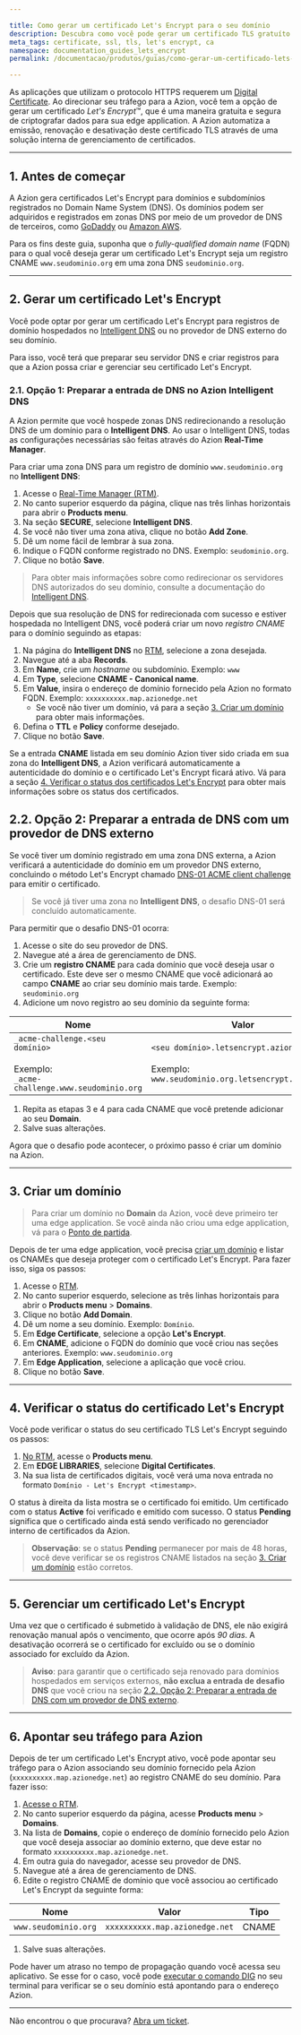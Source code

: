 ```yaml
---

title: Como gerar um certificado Let's Encrypt para o seu domínio
description: Descubra como você pode gerar um certificado TLS gratuíto assinado pela Let's Encrypt e gerenciado automaticamente pela Azion para garantir segurança para sua aplicação.
meta_tags: certificate, ssl, tls, let's encrypt, ca
namespace: documentation_guides_lets_encrypt
permalink: /documentacao/produtos/guias/como-gerar-um-certificado-lets-encrypt/

---
```


As aplicações que utilizam o protocolo HTTPS requerem um [Digital Certificate](/pt-br/documentacao/produtos/edge-application/digital-certificates/). Ao direcionar seu tráfego para a Azion, você tem a opção de gerar um certificado *Let's Encrypt*™, que é uma maneira gratuita e segura de criptografar dados para sua edge application. A Azion automatiza a emissão, renovação e desativação deste certificado TLS através de uma solução interna de gerenciamento de certificados.

---

## 1. Antes de começar

A Azion gera certificados Let's Encrypt para domínios e subdomínios registrados no Domain Name System (DNS). Os domínios podem ser adquiridos e registrados em zonas DNS por meio de um provedor de DNS de terceiros, como [GoDaddy](http://www.godaddy.com/) ou [Amazon AWS](https://aws.amazon.com/getting-started/hands-on/get-a-domain/).

Para os fins deste guia, suponha que o *fully-qualified domain name* (FQDN) para o qual você deseja gerar um certificado Let's Encrypt seja um registro CNAME `​​www.seudominio.org​`​ em uma zona DNS ​`​seudominio.org​`​.

---

## 2. Gerar um certificado Let's Encrypt 

Você pode optar por gerar um certificado Let's Encrypt para registros de domínio hospedados no [Intelligent DNS](/pt-br/documentacao/produtos/intelligent-dns/) ou no provedor de DNS externo do seu domínio.

Para isso, você terá que preparar seu servidor DNS e criar registros para que a Azion possa criar e gerenciar seu certificado Let's Encrypt.

### 2.1. Opção 1: Preparar a entrada de DNS no Azion Intelligent DNS
A Azion permite que você hospede zonas DNS redirecionando a resolução DNS de um domínio para o **Intelligent DNS**. Ao usar o Intelligent DNS, todas as configurações necessárias são feitas através do Azion **Real-Time Manager**.

Para criar uma zona DNS para um registro de domínio `www.seudominio.org` no **Intelligent DNS**:

1. Acesse o [Real-Time Manager (RTM)](https://manager.azion.com).
2. No canto superior esquerdo da página, clique nas três linhas horizontais para abrir o **Products menu**.
3. Na seção **SECURE**, selecione **Intelligent DNS**.
4. Se você não tiver uma zona ativa, clique no botão **Add Zone**.
5. Dê um nome fácil de lembrar à sua zona.
6. Indique o FQDN conforme registrado no DNS. Exemplo: `seudominio.org`.
7. Clique no botão **Save**.

> Para obter mais informações sobre como redirecionar os servidores DNS autorizados do seu domínio, consulte a documentação do [Intelligent DNS](/pt-br/documentacao/produtos/intelligent-dns/).

Depois que sua resolução de DNS for redirecionada com sucesso e estiver hospedada no Intelligent DNS, você poderá criar um novo *registro CNAME* para o domínio seguindo as etapas:

1. Na página do **Intelligent DNS** no [RTM](https://manager.azion.com), selecione a zona desejada.
2. Navegue até a aba **Records**.
3. Em **Name**, crie um *hostname* ou subdomínio. Exemplo: `www`
4. Em **Type**, selecione **CNAME - Canonical name**.
5. Em **Value**, insira o endereço de domínio fornecido pela Azion no formato FQDN. Exemplo: `xxxxxxxxxx.map.azionedge.net`
   - Se você não tiver um domínio, vá para a seção [3. Criar um domínio](#criar-dominio-azion) para obter mais informações.
6. Defina o **TTL** e **Policy** conforme desejado.
7. Clique no botão **Save**.

Se a entrada **CNAME** listada em seu domínio Azion tiver sido criada em sua zona do **Intelligent DNS**, a Azion verificará automaticamente a autenticidade do domínio e o certificado Let's Encrypt ficará ativo. Vá para a seção [4. Verificar o status dos certificados Let's Encrypt](#verificar-status-lets-encrypt) para obter mais informações sobre os status dos certificados.

## 2.2. Opção 2: Preparar a entrada de DNS com um provedor de DNS externo

Se você tiver um domínio registrado em uma zona DNS externa, a Azion verificará a autenticidade do domínio em um provedor DNS externo, concluindo o método Let's Encrypt chamado [DNS-01 ACME client challenge](https://letsencrypt.org/docs/challenge-types/#dns-01-challenge) para emitir o certificado.

> Se você já tiver uma zona no **Intelligent DNS**, o desafio DNS-01 será concluído automaticamente.

Para permitir que o desafio DNS-01 ocorra:

1. Acesse o site do seu provedor de DNS.
2. Navegue até a área de gerenciamento de DNS.
3. Crie um **registro CNAME** para cada domínio que você deseja usar o certificado. Este deve ser o mesmo CNAME que você adicionará ao campo **CNAME** ao criar seu domínio mais tarde. Exemplo: `seudominio.org`
4. Adicione um novo registro ao seu domínio da seguinte forma:

| Nome | Valor | Tipo |
| --- | --- | --- |
| `_acme-challenge.<seu domínio>` <br /><br />Exemplo:<br />`_acme-challenge.www.seudominio.org` | `<seu domínio>.letsencrypt.azion.com` <br /><br />Exemplo:<br />`www.seudominio.org.letsencrypt.azion.com` | CNAME |



1. Repita as etapas 3 e 4 para cada CNAME que você pretende adicionar ao seu **Domain**.
2. Salve suas alterações.

Agora que o desafio pode acontecer, o próximo passo é criar um domínio na Azion.

---

## 3. Criar um domínio

> Para criar um domínio no **Domain** da Azion, você deve primeiro ter uma edge application. Se você ainda não criou uma edge application, vá para o [Ponto de partida](/pt-br/documentacao/produtos/ponto-de-partida/).

Depois de ter uma edge application, você precisa [criar um domínio](/pt-br/documentacao/produtos/edge-application/domains/) e listar os CNAMEs que deseja proteger com o certificado Let's Encrypt. Para fazer isso, siga os passos:

1. Acesse o [RTM](https://manager.azion.com).
2. No canto superior esquerdo, selecione as três linhas horizontais para abrir o **Products menu** > **Domains**.
3. Clique no botão **Add Domain**.
4. Dê um nome a seu domínio. Exemplo: `Domínio`.
5. Em **Edge Certificate**, selecione a opção **Let's Encrypt**.
6. Em **CNAME**, adicione o FQDN do domínio que você criou nas seções anteriores. Exemplo: `www.seudominio.org`
7. Em **Edge Application**, selecione a aplicação que você criou.
8. Clique no botão **Save**.

---

## 4. Verificar o status do certificado Let's Encrypt

Você pode verificar o status do seu certificado TLS Let's Encrypt seguindo os passos:

1. [No RTM](https://manager.azion.com), acesse o **Products menu**.
2. Em **EDGE LIBRARIES**, selecione **Digital Certificates**.
3. Na sua lista de certificados digitais, você verá uma nova entrada no formato `Domínio - Let's Encrypt <timestamp>`.

O status à direita da lista mostra se o certificado foi emitido. Um certificado com o status **Active** foi verificado e emitido com sucesso. O status **Pending** significa que o certificado ainda está sendo verificado no gerenciador interno de certificados da Azion.

> **Observação**: se o status **Pending** permanecer por mais de 48 horas, você deve verificar se os registros CNAME listados na seção [3. Criar um domínio](#criar-dominio-azion) estão corretos.

---

## 5. Gerenciar um certificado Let's Encrypt

Uma vez que o certificado é submetido à validação de DNS, ele não exigirá renovação manual após o vencimento, que ocorre após *90 dias*. A desativação ocorrerá se o certificado for excluído ou se o domínio associado for excluído da Azion.

> **Aviso**: para garantir que o certificado seja renovado para domínios hospedados em serviços externos, **não exclua a entrada de desafio DNS** que você criou na seção [2.2. Opção 2: Preparar a entrada de DNS com um provedor de DNS externo](#preparar-dns-externo).

---

## 6. Apontar seu tráfego para Azion

Depois de ter um certificado Let's Encrypt ativo, você pode apontar seu tráfego para o Azion associando seu domínio fornecido pela Azion (`xxxxxxxxxx.map.azionedge.net`) ao registro CNAME do seu domínio. Para fazer isso:

1. [Acesse o RTM](https://manager.azion.com).
2. No canto superior esquerdo da página, acesse **Products menu** > **Domains**.
3. Na lista de **Domains**, copie o endereço de domínio fornecido pelo Azion que você deseja associar ao domínio externo, que deve estar no formato `xxxxxxxxxx.map.azionedge.net`.
4. Em outra guia do navegador, acesse seu provedor de DNS.
5. Navegue até a área de gerenciamento de DNS.
6. Edite o registro CNAME de domínio que você associou ao certificado Let's Encrypt da seguinte forma:

| Nome | Valor | Tipo |
| --- | --- | --- |
| `www.seudominio.org` | `xxxxxxxxxx.map.azionedge.net` | CNAME |



1. Salve suas alterações.

Pode haver um atraso no tempo de propagação quando você acessa seu aplicativo. Se esse for o caso, você pode [executar o comando DIG](/pt-br/documentacao/produtos/guias/executar-o-comando-dig/) no seu terminal para verificar se o seu domínio está apontando para o endereço Azion.

---

Não encontrou o que procurava? [Abra um ticket](https://tickets.azion.com/pt-BR/support/login/).
